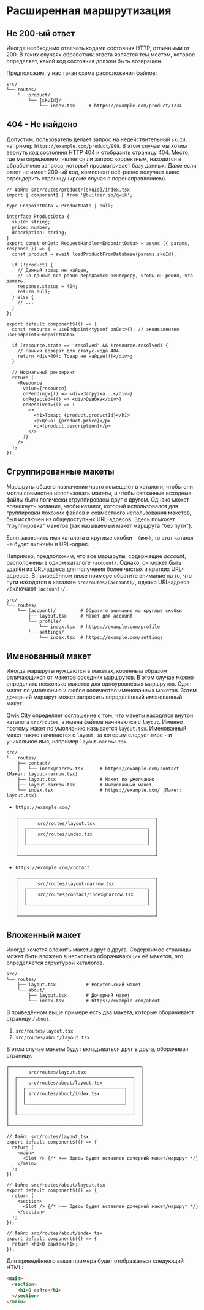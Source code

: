 # Расширенная маршрутизация

## Не 200-ый ответ

Иногда необходимо отвечать кодами состояния HTTP, отличными от 200. В таких случаях обработчик ответа является тем местом, которое определяет, какой код состояния должен быть возвращен.

Предположим, у нас такая схема расположения файлов:

```
src/
└── routes/
    └── product/
        └── [skuId]/
            └── index.tsx     # https://example.com/product/1234
```

## 404 - Не найдено

Допустим, пользователь делает запрос на недействительный `skuId`, например `https://example.com/product/999`. В этом случае мы хотим вернуть код состояния HTTP 404 и отобразить страницу 404. Место, где мы определяем, является ли запрос корректным, находится в обработчике запроса, который просматривает базу данных. Даже если ответ не имеет 200-ый код, компонент всё-равно получает шанс отрендерить страницу (кроме случая с перенаправлением).

```tsx
// Файл: src/routes/product/[skuId]/index.tsx
import { component$ } from '@builder.io/qwik';

type EndpointData = ProductData | null;

interface ProductData {
  skuId: string;
  price: number;
  description: string;
}
export const onGet: RequestHandler<EndpointData> = async ({ params, response }) => {
  const product = await loadProductFromDatabase(params.skuId);

  if (!product) {
    // Данный товар не найден,
    // но данные все равно передаются рендереру, чтобы он решил, что делать.
    response.status = 404;
    return null;
  } else {
    // ...
  }
};

export default component$(() => {
  const resource = useEndpoint<typeof onGet>(); // эквивалентно useEndpoint<EndpointData>

  if (resource.state == 'resolved' && !resource.resolved) {
    // Ранний возврат для статус-кода 404
    return <div>404: Товар не найден!!!</div>;
  }

  // Нормальный рендеринг
  return (
    <Resource
      value={resource}
      onPending={() => <div>Загрузка...</div>}
      onRejected={() => <div>Ошибка</div>}
      onResolved={() => (
        <>
          <h1>Товар: {product.productId}</h1>
          <p>Цена: {product.price}</p>
          <p>{product.description}</p>
        </>
      )}
    />
  );
});
```

## Сгруппированные макеты

Маршруты общего назначения часто помещают в каталоги, чтобы они могли совместно использовать макеты, и чтобы связанные исходные файлы были логически сгруппированы друг с другом. Однако может возникнуть желание, чтобы каталог, который использовался для группировки похожих файлов и совместного использования макетов, был исключен из общедоступных URL-адресов. Здесь поможет "группировка" макетов (так называемый макет маршрута "без пути").

Если заключить имя каталога в круглые скобки - `(имя)`, то этот каталог не будет включён в URL-адрес.

Например, предположим, что все маршруты, содержащие _account_, расположены в одном каталоге `/account/`. Однако, он может быть удалён из URL-адреса для получения более чистых и кратких URL-адресов. В приведённом ниже примере обратите внимание на то, что пути находятся в каталоге `src/routes/(account)/`, однако URL-адреса исключают `(account)/`.

```
src/
└── routes/
    └── (account)/         # Обратите внимание на круглые скобки
        ├── layout.tsx     # Макет для account
        └── profile/
            └── index.tsx  # https://example.com/profile
        └── settings/
            └── index.tsx  # https://example.com/settings
```

## Именованный макет

Иногда маршруты нуждаются в макетах, коренным образом отличающихся от макетов соседних маршрутов. В этом случае можно определить несколько макетов для одноуровневых маршрутов. Один макет по умолчанию и любое количество именованных макетов. Затем дочерний маршрут может запросить определённый именованный макет.

Qwik City определяет соглашение о том, что макеты находятся внутри каталога `src/routes`, а имена файлов начинаются с `layout`. Именно поэтому макет по умолчанию называется `layout.tsx`. Именованный макет также начинается с `layout`, за которым следует тире `-` и уникальное имя, например `layout-narrow.tsx`.

```
src/
└── routes/
    ├── contact/
    │   └── index@narrow.tsx      # https://example.com/contact (Макет: layout-narrow.tsx)
    ├── layout.tsx                # Макет по умолчанию
    ├── layout-narrow.tsx         # Именованный макет
    └── index.tsx                 # https://example.com/ (Макет: layout.tsx)
```

- `https://example.com/`
  ```
  ┌──────────────────────────────────────────────────┐
  │       src/routes/layout.tsx                      │
  │  ┌────────────────────────────────────────────┐  │
  │  │    src/routes/index.tsx                    │  │
  │  │                                            │  │
  │  └────────────────────────────────────────────┘  │
  │                                                  │
  └──────────────────────────────────────────────────┘
  ```
- `https://example.com/contact`
  ```
  ┌──────────────────────────────────────────────────┐
  │       src/routes/layout-narrow.tsx               │
  │  ┌────────────────────────────────────────────┐  │
  │  │    src/routes/contact/index@narrow.tsx     │  │
  │  │                                            │  │
  │  └────────────────────────────────────────────┘  │
  │                                                  │
  └──────────────────────────────────────────────────┘
  ```

## Вложенный макет

Иногда хочется вложить макеты друг в друга. Содержимое страницы может быть вложено в несколько оборачивающих её макетов, это определяется структурой каталогов.

```
src/
└── routes/
    ├── layout.tsx           # Родительский макет
    └── about/
        ├── layout.tsx       # Дочерний макет
        └── index.tsx        # https://example.com/about
```

В приведённом выше примере есть два макета, которые оборачивают страницу `/about`.

1. `src/routes/layout.tsx`
2. `src/routes/about/layout.tsx`

В этом случае макеты будут вкладываться друг в друга, оборачивая страницу.

```
┌────────────────────────────────────────────────┐
│       src/routes/layout.tsx                    │
│  ┌──────────────────────────────────────────┐  │
│  │    src/routes/about/layout.tsx           │  │
│  │  ┌────────────────────────────────────┐  │  │
│  │  │ src/routes/about/index.tsx         │  │  │
│  │  │                                    │  │  │
│  │  └────────────────────────────────────┘  │  │
│  │                                          │  │
│  └──────────────────────────────────────────┘  │
│                                                │
└────────────────────────────────────────────────┘
```

```tsx
// Файл: src/routes/layout.tsx
export default component$(() => {
  return (
    <main>
      <Slot /> {/* <== Здесь будет вставлен дочерний макет/маршрут */}
    </main>
  );
});
```

```tsx
// Файл: src/routes/about/layout.tsx
export default component$(() => {
  return (
    <section>
      <Slot /> {/* <== Здесь будет вставлен дочерний макет/маршрут */}
    </section>
  );
});
```

```tsx
// Файл: src/routes/about/index.tsx
export default component$(() => {
  return <h1>О сайте</h1>;
});
```

Для приведённого выше примера будет отображаться следующий HTML:

```html
<main>
  <section>
    <h1>О сайте</h1>
  </section>
</main>
```
